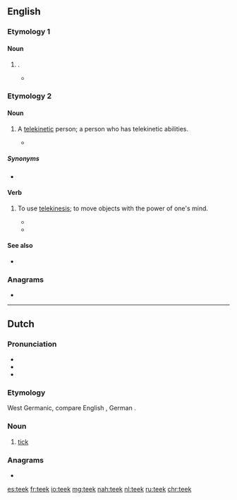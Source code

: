 ==English==

===Etymology 1===

====Noun====
{{en-noun|?}}

# {{obsolete form of|teak|lang=en}}.
#* {{quote-book
|year=1794–95
|title=Proceedings Relative to Ships Tendered for the Service of the United East-India Company, from the Twenty-sixth of March, 1794, to the Sixth of January, 1795:
|url=https://books.google.com/books?id=ih8Thtomd74C&pg=PA883
|page=885
|section=Extract from Major Rennel's Memoir
|passage=The '''Teek''' forests, from whence the marine yard at Bombay are furnished with that excellent species of ship timber, lie along the western side of the Gaut Mountains, and other contiguous ridges of hills, on the north and north-east of Basseen; the numerous rivulets that descend from thence affording water-carriage for the timber.  I cannot close this account, without remarking the unpardonable negligence we are guilty of, in delaying to build '''Teek''' ships of war for the use of the Indians seas.
}}

===Etymology 2===

====Noun====
{{en-noun}}

# {{lb|en|science fiction}} A [[telekinetic]] person; a person who has telekinetic abilities.
#* {{quote-book
|year=2011
|title=StarCraft: Ghost—Spectres 
|first=Nate|last=Kenyon 
|isbn=9781439172759 
|page=140
|passage=She stood there dumbfounded as the door swung open and banged against the inside wall, narrowly missing her.¶ ''I did that'', she thought.  ''I'm a... '''teek'''?''
}}

=====Synonyms=====
* {{l|en|telekinetic}}

====Verb====
{{en-verb}}

# {{lb|en|science fiction}} To use [[telekinesis]]; to move objects with the power of one's mind.
#* {{quote-journal
|date=1957-04
|first=Robert|last=Silverberg|auhthorlink=Robert Silverberg
|title=Hidden Talent
|journal=Worlds of If
|url=https://archive.org/details/1957-04_IF
|page=27
|passage=Tears of pain came to his eyes—and he didn’t know which hurt more, the pain of the soup on his arm or the real shock he had received when he had forced himself to keep from '''teeking''' the falling soup halfway across the room. 
}}
#* {{quote-book
|year=2011
|title=StarCraft: Ghost—Spectres 
|first=Nate|last=Kenyon 
|isbn=9781439172759 
|page=44
|passage=With a brief psionic push, Nova '''teeked''' them aside and into the rock, firing her rifle at the soft areas just above the creature's rib cage.
}}

====See also====
* {{l|en|teep||telepathy}}

===Anagrams===
* {{l|en|keet}}

----

==Dutch==

===Pronunciation===
* {{rhymes|eːk|lang=nl}}
* {{audio|Nl-teek.ogg|audio|lang=nl}}
* {{IPA|/teːk/|lang=nl}}

===Etymology===
West Germanic, compare English {{m|en|tick}}, German {{m|de|Zecke}}.

===Noun===
{{nl-noun|m|-en|teekje}}

# [[tick]] {{gloss|insect}}

===Anagrams===
* {{l|nl|keet}}

[[es:teek]]
[[fr:teek]]
[[io:teek]]
[[mg:teek]]
[[nah:teek]]
[[nl:teek]]
[[ru:teek]]
[[chr:teek]]